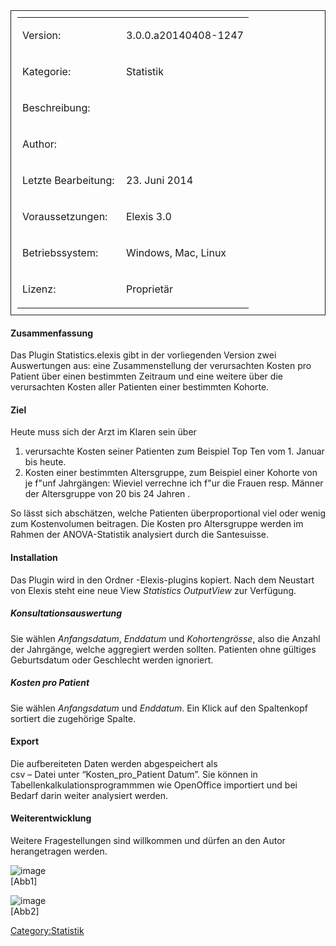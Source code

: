 [[Category:Statistik]]



<table style="width:100%; border: 1px solid; padding: 10px">
	
	<tr>
		<td>Version:</td>
		<td>3.0.0.a20140408-1247</td>
	</tr>
	<tr>
		<td style="width:150px;">Kategorie:</td>
		<td>Statistik</td>
	</tr>
	<tr>
		<td>Beschreibung:</td>
		<td></td>
	</tr>
	<tr>
		<td>Author:</td>
		<td></td>
	</tr>
	<tr>
		<td>Letzte Bearbeitung:</td>
		<td>23. Juni 2014</td>
	</tr>
	<tr>
		<td>Voraussetzungen:</td>
		<td>Elexis 3.0</td>
	</tr>
	<tr>
		<td>Betriebssystem:</td>
		<td>Windows, Mac, Linux</td>
	</tr>
	<tr>
		<td>Lizenz:</td>
		<td>Proprietär</td>
	</tr>
</table>



==== Zusammenfassung ====

Das Plugin Statistics.elexis gibt in der vorliegenden Version zwei Auswertungen aus: eine Zusammenstellung der verursachten Kosten pro Patient über einen bestimmten Zeitraum und eine weitere über die verursachten Kosten aller Patienten einer bestimmten Kohorte.

==== Ziel ====

Heute muss sich der Arzt im Klaren sein über

# verursachte Kosten seiner Patienten zum Beispiel Top Ten vom 1. Januar bis heute.
# Kosten einer bestimmten Altersgruppe, zum Beispiel einer Kohorte von je f&quot;unf Jahrgängen: Wieviel verrechne ich f&quot;ur die Frauen resp. Männer der Altersgruppe von 20 bis 24 Jahren .

So lässt sich abschätzen, welche Patienten überproportional viel oder wenig zum Kostenvolumen beitragen. Die Kosten pro Altersgruppe werden im Rahmen der ANOVA-Statistik analysiert durch die Santesuisse.

==== Installation ====

Das Plugin wird in den Ordner -Elexis-plugins kopiert. Nach dem Neustart von Elexis steht eine neue View ''Statistics OutputView'' zur Verfügung.

===== Konsultationsauswertung =====

Sie wählen ''Anfangsdatum'', ''Enddatum'' und ''Kohortengrösse'', also die Anzahl der Jahrgänge, welche aggregiert werden sollten. Patienten ohne gültiges Geburtsdatum oder Geschlecht werden ignoriert.

===== Kosten pro Patient =====

Sie wählen ''Anfangsdatum'' und ''Enddatum''. Ein Klick auf den Spaltenkopf sortiert die zugehörige Spalte.

==== Export ====

Die aufbereiteten Daten werden abgespeichert als<br />
 csv – Datei unter “Kosten_pro_Patient Datum”. Sie können in Tabellenkalkulationsprogrammmen wie OpenOffice importiert und bei Bedarf darin weiter analysiert werden.

==== Weiterentwicklung ====

Weitere Fragestellungen sind willkommen und dürfen an den Autor herangetragen werden.

[[Image:Waelti.Statistics:kohorte.png|image]]<br />
 [Abb1]

[[Image:Waelti.Statistics:patient.png|image]]<br />
 [Abb2]